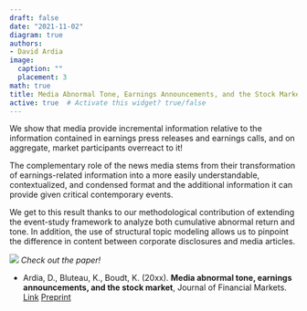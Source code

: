 ```yaml
---
draft: false
date: "2021-11-02"
diagram: true
authors: 
- David Ardia
image:
  caption: ""
  placement: 3
math: true
title: Media Abnormal Tone, Earnings Announcements, and the Stock Market
active: true  # Activate this widget? true/false
---
```


We show that media provide incremental information relative to the information contained in earnings press releases and earnings calls, and on aggregate, market participants overreact to it!
 
The complementary role of the news media stems from their transformation of earnings-related information into a more easily understandable, contextualized, and condensed format and the additional information it can provide given critical contemporary events. 
 
We get to this result thanks to our methodological contribution of extending the event-study framework to analyze both cumulative abnormal return and tone. In addition, the use of structural topic modeling allows us to pinpoint the difference in content between corporate disclosures and media articles. 

![](car.png)
_Check out the paper!_

- Ardia, D., Bluteau, K., Boudt, K. (20xx). **Media abnormal tone, earnings announcements, and the stock market**, Journal of Financial Markets. [Link](https://doi.org/10.1016/j.finmar.2021.100683) [Preprint](https://doi.org/10.2139/ssrn.3192064)
